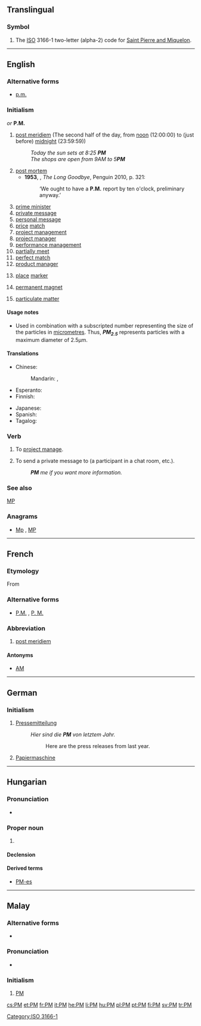 {{also|PM|Pm|pm|P.M.|P. M.|p.m.|p. m.|.pm}}
==Translingual==

===Symbol===
{{head|mul|symbol}}

# The [[ISO]] 3166-1 two-letter (alpha-2) code for [[Saint Pierre and Miquelon]].

[[Category:ISO 3166-1]]

----

==English==

===Alternative forms===
* [[p.m.]] {{qualifier|for "post meridiem" and "post mortem"}}

===Initialism===
{{rfc-header|Initialism}}
{{en-initialism}} ''or'' '''P.M.'''

# [[post meridiem]] (The second half of the day, from [[noon]] (12:00:00) to (just before) [[midnight]] (23:59:59))
#: ''Today the sun sets at 8:25 '''PM'''''
#: ''The shops are open from 9AM to 5'''PM'''''
# [[post mortem]]
#* '''1953''', {{w|Raymond Chandler}}, ''The Long Goodbye'', Penguin 2010, p. 321:
#*: ‘We ought to have a '''P.M.''' report by ten o'clock, preliminary anyway.’
# [[prime minister|prime minister]]
# [[w:private message|private message]]
# [[w:personal message|personal message]]
# [[price]] [[match]]
# [[project management]]
# [[project manager]]
# [[performance management]]
# [[partially meet]]
# [[perfect match]]
# [[w:product manager|product manager]]
# {{label|en|knitting}} [[place]] [[marker]]
# {{label|en|electronics}} [[permanent magnet]]
# {{label|en|with a number}} [[particulate matter]]

====Usage notes====
* {{sense|particulate matter}} Used in combination with a subscripted number representing the size of the particles in [[micrometre]]s. Thus, '''''PM<sub>2.5</sub>''''' represents particles with a maximum diameter of 2.5µm.

====Translations====
{{trans-top|after 12:00:00}}
* Chinese:
*: Mandarin: {{qualifier|afternoon}} {{t+|cmn|下午|tr=xiàwǔ|sc=Hani}}, {{qualifier|evening, night}} {{t+|cmn|晚上|tr=wǎnshang|sc=Hani}}
* Esperanto: {{t|eo|p.t.m.}}
* Finnish: {{t|fi|ip}}
{{trans-mid}}
* Japanese: {{t+|ja|午後|tr=[[ごご]], gogo}}
* Spanish: {{t|es|PM}}
* Tagalog: {{t|tl|n.h.}}
{{trans-bottom}}

===Verb===
{{en-verb}}

# To [[project manage]].
# {{label|en|internet|transitive}} To send a private message to (a participant in a chat room, etc.).
#: '''''PM''' me if you want more information.''

===See also===
[[MP]]

===Anagrams===
* [[Mp#English|Mp]] , [[MP#English|MP]]

----
==French==
===Etymology===
From {{etyl|la|fr}} {{term|lang=la|post meridiem}}
===Alternative forms===
* [[P.M.]] , [[P. M.]]
===Abbreviation===
{{head|fr|abbreviation}}
# [[post meridiem]]
====Antonyms====
* {{sense|post meridiem}} [[AM]]
----

==German==

===Initialism===
{{rfc-header|Initialism}}
{{head|de|initialism}}

# [[Pressemitteilung]]
#: ''Hier sind die '''PM''' von letztem Jahr.''
#:: Here are the press releases from last year.
# [[Papiermaschine]]

----

==Hungarian==

===Pronunciation===
* {{hu-IPA|péem}}

===Proper noun===
{{head|hu|proper noun}}

# {{abbreviation of|pénzügyminisztérium|Pénzügyminisztérium|Treasury|lang=hu}}

====Declension====
{{hu-decl-ek|PM|-|et|v=m}}{{hu-pos-etek|PM-||ei}}

====Derived terms====
* [[PM-es]]

----

==Malay==

===Alternative forms===
* {{l|ms|Perdana Menteri}}

===Pronunciation===
* {{IPA|/pi ɛm/|lang=ms}}

===Initialism===
{{head|ms|initialism|head=[[Perdana Menteri|PM]]}}

# [[#English|PM]] {{gloss|Prime Minister}}

[[cs:PM]]
[[et:PM]]
[[fr:PM]]
[[it:PM]]
[[he:PM]]
[[li:PM]]
[[hu:PM]]
[[pl:PM]]
[[pt:PM]]
[[fi:PM]]
[[sv:PM]]
[[tr:PM]]